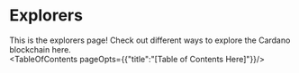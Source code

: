 

# Explorers

This is the explorers page! Check out different ways to explore the Cardano blockchain here. 
<br />
<TableOfContents pageOpts={{"title":"[Table of Contents Here]"}}/>
